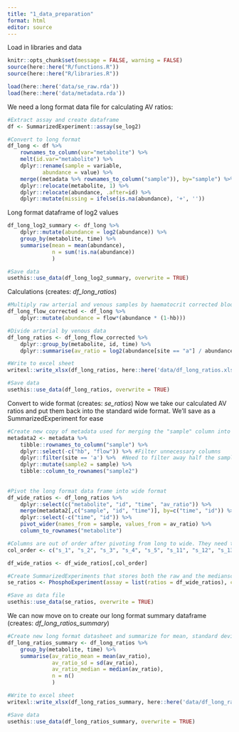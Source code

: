 ```yaml
---
title: "1_data_preparation"
format: html
editor: source
---
```


Load in libraries and data
```r
knitr::opts_chunk$set(message = FALSE, warning = FALSE)
source(here::here("R/functions.R"))
source(here::here("R/libraries.R"))

load(here::here('data/se_raw.rda'))
load(here::here('data/metadata.rda'))
```


We need a long format data file for calculating AV ratios:
```r
#Extract assay and create dataframe
df <- SummarizedExperiment::assay(se_log2)

#Convert to long format
df_long <- df %>% 
    rownames_to_column(var="metabolite") %>% 
    melt(id.var="metabolite") %>% 
    dplyr::rename(sample = variable,
           abundance = value) %>% 
    merge((metadata %>% rownames_to_column("sample")), by="sample") %>%
    dplyr::relocate(metabolite, 1) %>% 
    dplyr::relocate(abundance, .after=id) %>% 
    dplyr::mutate(missing = ifelse(is.na(abundance), '+', ''))
```

Long format dataframe of log2 values
```r
df_long_log2_summary <- df_long %>%
    dplyr::mutate(abundance = log2(abundance)) %>% 
    group_by(metabolite, time) %>% 
    summarise(mean = mean(abundance),
              n = sum(!is.na(abundance))
              )

#Save data
usethis::use_data(df_long_log2_summary, overwrite = TRUE)

```

Calculations (creates: *df_long_ratios*)
```r
#Multiply raw arterial and venous samples by haematocrit corrected blood flow
df_long_flow_corrected <- df_long %>% 
    dplyr::mutate(abundance = flow*(abundance * (1-hb)))

#Divide arterial by venous data
df_long_ratios <- df_long_flow_corrected %>% 
    dplyr::group_by(metabolite, id, time) %>% 
    dplyr::summarise(av_ratio = log2(abundance[site == "a"] / abundance[site == "v"])) #Takes ratio and log2 transforms values

#Write to excel sheet
writexl::write_xlsx(df_long_ratios, here::here('data/df_long_ratios.xlsx')) 

#Save data
usethis::use_data(df_long_ratios, overwrite = TRUE)

```

Convert to wide format (creates: *se_ratios*)
Now we take our calculated AV ratios and put them back into the standard wide format. We'll save as a SummarizedExperiment for ease
```r
#Create new copy of metadata used for merging the "sample" column into the df_long_ratios in next step. Necessary because they will be the column names in wide format data frame. 
metadata2 <- metadata %>% 
    tibble::rownames_to_column("sample") %>% 
    dplyr::select(-c("hb", "flow")) %>% #Filter unnecessary columns
    dplyr::filter(site == 'a') %>%  #Need to filter away half the samples, because in df_long_ratio, there is only one sample per time point (because they're ratios)
    dplyr::mutate(sample2 = sample) %>% 
    tibble::column_to_rownames("sample2")
    
    
#Pivot the long format data frame into wide format
df_wide_ratios <- df_long_ratios %>% 
    dplyr::select(c("metabolite", "id", "time", "av_ratio")) %>%
    merge(metadata2[,c("sample", "id", "time")], by=c("time", "id")) %>%
    dplyr::select(-c("time", "id")) %>% 
    pivot_wider(names_from = sample, values_from = av_ratio) %>% 
    column_to_rownames("metabolite")

#Columns are out of order after pivoting from long to wide. They need to be in order to construct summarized experiment
col_order <- c("s_1", "s_2", "s_3", "s_4", "s_5", "s_11", "s_12", "s_13", "s_14", "s_15", "s_21", "s_22", "s_23", "s_24", "s_25", "s_31", "s_32", "s_33", "s_34", "s_35", "s_41", "s_42", "s_43", "s_44", "s_45", "s_51", "s_52", "s_53", "s_54", "s_55")

df_wide_ratios <- df_wide_ratios[,col_order]

#Create SummarizedExperiments that stores both the raw and the medianscaled df
se_ratios <- PhosphoExperiment(assay = list(ratios = df_wide_ratios), colData=metadata2)

#Save as data file
usethis::use_data(se_ratios, overwrite = TRUE)

```

We can now move on to create our long format summary dataframe (creates: *df_long_ratios_summary*)
```r
#Create new long format datasheet and summarize for mean, standard deviation, and median.
df_long_ratios_summary <- df_long_ratios %>% 
    group_by(metabolite, time) %>% 
    summarise(av_ratio_mean = mean(av_ratio),
              av_ratio_sd = sd(av_ratio),
              av_ratio_median = median(av_ratio),
              n = n()
              )

#Write to excel sheet
writexl::write_xlsx(df_long_ratios_summary, here::here('data/df_long_ratios_summary.xlsx')) 

#Save data
usethis::use_data(df_long_ratios_summary, overwrite = TRUE)

```


